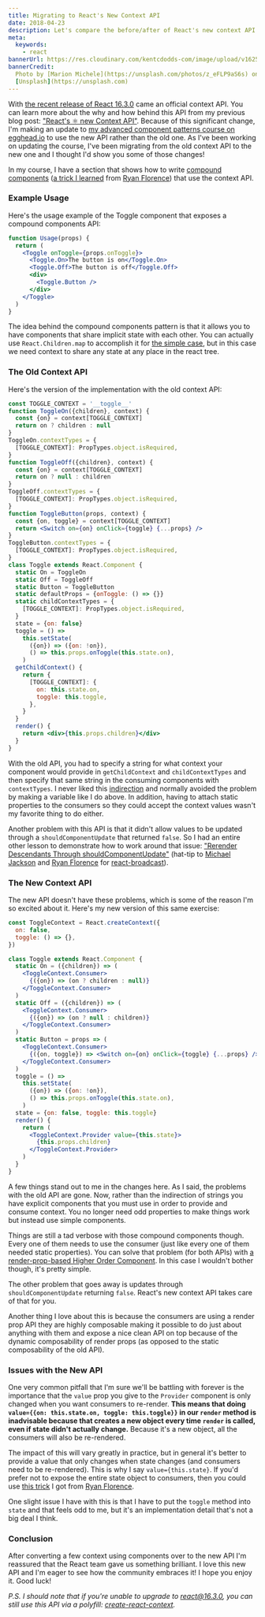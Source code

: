 ```yaml
---
title: Migrating to React's New Context API
date: 2018-04-23
description: Let's compare the before/after of React's new context API.
meta:
  keywords:
    - react
bannerUrl: https://res.cloudinary.com/kentcdodds-com/image/upload/v1625033161/kentcdodds.com/content/blog/migrating-to-reacts-new-context-api/banner.jpg
bannerCredit:
  Photo by [Marion Michele](https://unsplash.com/photos/z_eFLP9aS6s) on
  [Unsplash](https://unsplash.com)
---
```


With
[the recent release of React 16.3.0](https://reactjs.org/blog/2018/03/29/react-v-16-3.html)
came an official context API. You can learn more about the why and how behind
this API from my previous blog post:
["React's ⚛️ new Context API"](/blog/reacts-new-context-api). Because of this
significant change, I'm making an update to
[my advanced component patterns course on egghead.io](https://egghead.io/courses/advanced-react-component-patterns)
to use the new API rather than the old one. As I've been working on updating the
course, I've been migrating from the old context API to the new one and I
thought I'd show you some of those changes!

In my course, I have a section that shows how to write
[compound components](https://egghead.io/lessons/react-make-compound-react-components-flexible)
([a trick I learned](https://youtu.be/hEGg-3pIHlE) from
[Ryan Florence](https://twitter.com/ryanflorence)) that use the context API.

### Example Usage

Here's the usage example of the Toggle component that exposes a compound
components API:

```jsx
function Usage(props) {
  return (
    <Toggle onToggle={props.onToggle}>
      <Toggle.On>The button is on</Toggle.On>
      <Toggle.Off>The button is off</Toggle.Off>
      <div>
        <Toggle.Button />
      </div>
    </Toggle>
  )
}
```

The idea behind the compound components pattern is that it allows you to have
components that share implicit state with each other. You can actually use
`React.Children.map` to accomplish it for
[the simple case](https://egghead.io/lessons/react-write-compound-components),
but in this case we need context to share any state at any place in the react
tree.

### The Old Context API

Here's the version of the implementation with the old context API:

```jsx
const TOGGLE_CONTEXT = '__toggle__'
function ToggleOn({children}, context) {
  const {on} = context[TOGGLE_CONTEXT]
  return on ? children : null
}
ToggleOn.contextTypes = {
  [TOGGLE_CONTEXT]: PropTypes.object.isRequired,
}
function ToggleOff({children}, context) {
  const {on} = context[TOGGLE_CONTEXT]
  return on ? null : children
}
ToggleOff.contextTypes = {
  [TOGGLE_CONTEXT]: PropTypes.object.isRequired,
}
function ToggleButton(props, context) {
  const {on, toggle} = context[TOGGLE_CONTEXT]
  return <Switch on={on} onClick={toggle} {...props} />
}
ToggleButton.contextTypes = {
  [TOGGLE_CONTEXT]: PropTypes.object.isRequired,
}
class Toggle extends React.Component {
  static On = ToggleOn
  static Off = ToggleOff
  static Button = ToggleButton
  static defaultProps = {onToggle: () => {}}
  static childContextTypes = {
    [TOGGLE_CONTEXT]: PropTypes.object.isRequired,
  }
  state = {on: false}
  toggle = () =>
    this.setState(
      ({on}) => ({on: !on}),
      () => this.props.onToggle(this.state.on),
    )
  getChildContext() {
    return {
      [TOGGLE_CONTEXT]: {
        on: this.state.on,
        toggle: this.toggle,
      },
    }
  }
  render() {
    return <div>{this.props.children}</div>
  }
}
```

With the old API, you had to specify a string for what context your component
would provide in `getChildContext` and `childContextTypes` and then specify that
same string in the consuming components with `contextTypes`. I never liked this
[indirection](https://en.wikipedia.org/wiki/Indirection) and normally avoided
the problem by making a variable like I do above. In addition, having to attach
static properties to the consumers so they could accept the context values
wasn't my favorite thing to do either.

Another problem with this API is that it didn't allow values to be updated
through a `shouldComponentUpdate` that returned `false`. So I had an entire
other lesson to demonstrate how to work around that issue:
["Rerender Descendants Through shouldComponentUpdate"](https://egghead.io/lessons/react-rerender-descendants-through-shouldcomponentupdate)
(hat-tip to [Michael Jackson](https://twitter.com/mjackson) and
[Ryan Florence](https://twitter.com/ryanflorence) for
[react-broadcast](https://github.com/ReactTraining/react-broadcast)).

### The New Context API

The new API doesn't have these problems, which is some of the reason I'm so
excited about it. Here's my new version of this same exercise:

```jsx
const ToggleContext = React.createContext({
  on: false,
  toggle: () => {},
})

class Toggle extends React.Component {
  static On = ({children}) => (
    <ToggleContext.Consumer>
      {({on}) => (on ? children : null)}
    </ToggleContext.Consumer>
  )
  static Off = ({children}) => (
    <ToggleContext.Consumer>
      {({on}) => (on ? null : children)}
    </ToggleContext.Consumer>
  )
  static Button = props => (
    <ToggleContext.Consumer>
      {({on, toggle}) => <Switch on={on} onClick={toggle} {...props} />}
    </ToggleContext.Consumer>
  )
  toggle = () =>
    this.setState(
      ({on}) => ({on: !on}),
      () => this.props.onToggle(this.state.on),
    )
  state = {on: false, toggle: this.toggle}
  render() {
    return (
      <ToggleContext.Provider value={this.state}>
        {this.props.children}
      </ToggleContext.Provider>
    )
  }
}
```

A few things stand out to me in the changes here. As I said, the problems with
the old API are gone. Now, rather than the indirection of strings you have
explicit components that you must use in order to provide and consume context.
You no longer need odd properties to make things work but instead use simple
components.

Things are still a tad verbose with those compound components though. Every one
of them needs to use the consumer (just like every one of them needed static
properties). You can solve that problem (for both APIs) with
[a render-prop-based Higher Order Component](https://egghead.io/lessons/react-implement-a-higher-order-component-with-render-props).
In this case I wouldn't bother though, it's pretty simple.

The other problem that goes away is updates through `shouldComponentUpdate`
returning `false`. React's new context API takes care of that for you.

Another thing I love about this is because the consumers are using a render prop
API they are highly composable making it possible to do just about anything with
them and expose a nice clean API on top because of the dynamic composability of
render props (as opposed to the static composability of the old API).

### Issues with the New API

One very common pitfall that I'm sure we'll be battling with forever is the
importance that the `value` prop you give to the `Provider` component is only
changed when you want consumers to re-render. **This means that doing
`value={{on: this.state.on, toggle: this.toggle}}` in our `render` method is
inadvisable because that creates a new object every time `render` is called,
even if state didn't actually change.** Because it's a new object, all the
consumers will also be re-rendered.

The impact of this will vary greatly in practice, but in general it's better to
provide a value that only changes when state changes (and consumers need to be
re-rendered). This is why I say `value={this.state}`. If you'd prefer not to
expose the entire state object to consumers, then you could use
[this trick](https://twitter.com/ryanflorence/status/981179212147998721) I got
from [Ryan Florence](https://twitter.com/ryanflorence).

One slight issue I have with this is that I have to put the `toggle` method into
`state` and that feels odd to me, but it's an implementation detail that's not a
big deal I think.

### Conclusion

After converting a few context using components over to the new API I'm
reassured that the React team gave us something brilliant. I love this new API
and I'm eager to see how the community embraces it! I hope you enjoy it. Good
luck!

_P.S. I should note that if you're unable to upgrade to react@16.3.0, you can
still use this API via a polyfill:_
[_create-react-context_](https://www.npmjs.com/package/create-react-context)_._
